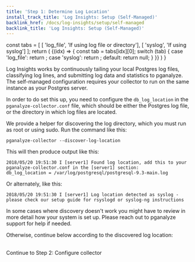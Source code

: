```yaml
---
title: 'Step 1: Determine Log Location'
install_track_title: 'Log Insights: Setup (Self-Managed)'
backlink_href: /docs/log-insights/setup/self-managed
backlink_title: 'Log Insights: Setup (Self-Managed)'
---
```



  const tabs = [
    [ 'log_file', 'If using log file or directory'],
    [ 'syslog', 'If using syslog']
  ];
  return (
    <TabPanel items={tabs}>
      {(idx) => {
        const tab = tabs[idx][0];
        switch (tab) {
          case 'log_file':
            return <TabTextContent><LogFileInstructions /></TabTextContent>;
          case 'syslog':
            return <TabTextContent><SyslogInstructions /></TabTextContent>;
          default:
          return null;
        }
      }}
    </TabPanel>
  )
}

Log Insights works by continuously tailing your local Postgres log files, classifying log lines,
and submitting log data and statistics to pganalyze. The self-managed configuration requires
your collector to run on the same instance as your Postgres server.

In order to do set this up, you need to configure the `db_log_location` in the `pganalyze-collector.conf`
file, which should be either the Postgres log file, or the directory in which log files are located.

We provide a helper for discovering the log directory, which you must run as root or using sudo. Run the
command like this:

```
pganalyze-collector --discover-log-location
```

This will then produce output like this:

```
2018/05/20 19:51:30 I [server1] Found log location, add this to your pganalyze-collector.conf in the [server1] section:
db_log_location = /var/log/postgresql/postgresql-9.3-main.log
```

Or alternately, like this:

```
2018/05/20 19:51:30 I [server1] Log location detected as syslog - please check our setup guide for rsyslogd or syslog-ng instructions
```

In some cases where discovery doesn't work you might have to review in more detail how your system is set up. Please
reach out to pganalyze support for help if needed.

Otherwise, continue below according to the discovered log location:

<br/>
<SelfHostedLogAlternatives />

<Link className="btn btn-success" to="02_configure_collector">
  Continue to Step 2: Configure collector
</Link>
